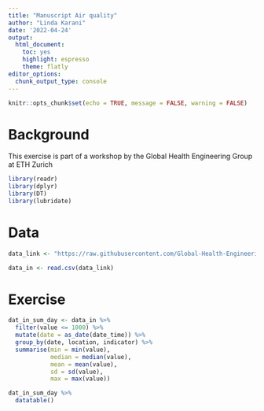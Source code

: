 ```yaml
---
title: "Manuscript Air quality"
author: "Linda Karani"
date: '2022-04-24'
output: 
  html_document: 
    toc: yes
    highlight: espresso
    theme: flatly
editor_options: 
  chunk_output_type: console
---
```


```r
knitr::opts_chunk$set(echo = TRUE, message = FALSE, warning = FALSE)
```

# Background

This exercise is part of a workshop by the Global Health Engineering Group at ETH Zurich

```r

library(readr)
library(dplyr)
library(DT)
library(lubridate)

```

# Data

```r

data_link <- "https://raw.githubusercontent.com/Global-Health-Engineering/manuscript-hospital-air-quality/main/data/intermediate/malawi-hospitals-air-quality.csv"

data_in <- read.csv(data_link)

```


# Exercise

```r

dat_in_sum_day <- data_in %>% 
  filter(value <= 1000) %>% 
  mutate(date = as_date(date_time)) %>% 
  group_by(date, location, indicator) %>% 
  summarise(min = min(value),
            median = median(value),
            mean = mean(value),
            sd = sd(value),
            max = max(value))


```


```r

dat_in_sum_day %>%
  datatable()

```


